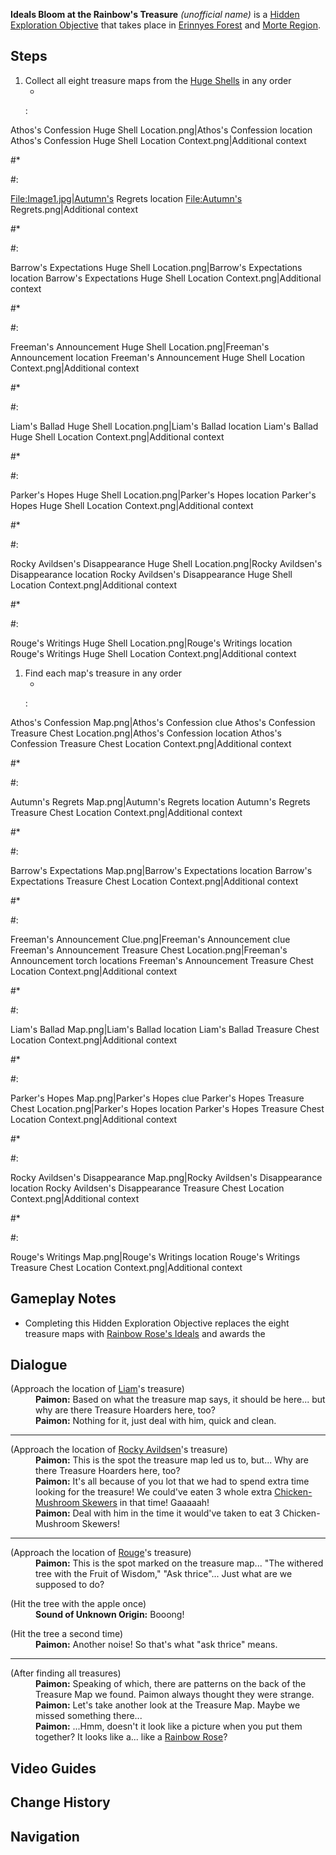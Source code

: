 {{Hidden Exploration Objectives Infobox
|image      = Rainbow Rose's Ideals.png
|type       = Unordered
|req        = 
|region     = Fontaine
|area       = Erinnyes Forest;Morte Region
|loc        = [[Morte Region]], [[Fontaine]]
|characters = 
}}
'''Ideals Bloom at the Rainbow's Treasure''' ''(unofficial name)'' is a [[Hidden Exploration Objective]] that takes place in [[Erinnyes Forest]] and [[Morte Region]].

==Steps==
# Collect all eight treasure maps from the [[Huge Shell]]s in any order
#* {{Tx|Missing directions}}
#: <gallery>
Athos's Confession Huge Shell Location.png|Athos's Confession location
Athos's Confession Huge Shell Location Context.png|Additional context
</gallery>
#* {{Tx|Missing directions}} 
#:<gallery>
File:Image1.jpg|Autumn's Regrets location
File:Autumn's Regrets.png|Additional context
</gallery>
#* {{Tx|Missing directions}}
#: <gallery>
Barrow's Expectations Huge Shell Location.png|Barrow's Expectations location
Barrow's Expectations Huge Shell Location Context.png|Additional context
</gallery>
#* {{Tx|Missing directions}}
#: <gallery>
Freeman's Announcement Huge Shell Location.png|Freeman's Announcement location
Freeman's Announcement Huge Shell Location Context.png|Additional context
</gallery>
#* {{Tx|Missing directions}}
#: <gallery>
Liam's Ballad Huge Shell Location.png|Liam's Ballad location
Liam's Ballad Huge Shell Location Context.png|Additional context
</gallery>
#* {{Tx|Missing directions}}
#: <gallery>
Parker's Hopes Huge Shell Location.png|Parker's Hopes location
Parker's Hopes Huge Shell Location Context.png|Additional context
</gallery>
#* {{Tx|Missing directions}}
#: <gallery>
Rocky Avildsen's Disappearance Huge Shell Location.png|Rocky Avildsen's Disappearance location
Rocky Avildsen's Disappearance Huge Shell Location Context.png|Additional context
</gallery>
#* {{Tx|Missing directions}}
#: <gallery>
Rouge's Writings Huge Shell Location.png|Rouge's Writings location
Rouge's Writings Huge Shell Location Context.png|Additional context
</gallery>
# Find each map's treasure in any order
#* {{Tx|Missing directions}}
#: <gallery>
Athos's Confession Map.png|Athos's Confession clue
Athos's Confession Treasure Chest Location.png|Athos's Confession location
Athos's Confession Treasure Chest Location Context.png|Additional context
</gallery>
#* {{Tx|Missing directions}}
#: <gallery>
Autumn's Regrets Map.png|Autumn's Regrets location
Autumn's Regrets Treasure Chest Location Context.png|Additional context
</gallery>
#* {{Tx|Missing directions}}
#: <gallery>
Barrow's Expectations Map.png|Barrow's Expectations location
Barrow's Expectations Treasure Chest Location Context.png|Additional context
</gallery>
#* {{Tx|Missing directions}}
#: <gallery>
Freeman's Announcement Clue.png|Freeman's Announcement clue
Freeman's Announcement Treasure Chest Location.png|Freeman's Announcement torch locations
Freeman's Announcement Treasure Chest Location Context.png|Additional context
</gallery>
#* {{Tx|Missing directions}}
#: <gallery>
Liam's Ballad Map.png|Liam's Ballad location
Liam's Ballad Treasure Chest Location Context.png|Additional context
</gallery>
#* {{Tx|Missing directions}}
#: <gallery>
Parker's Hopes Map.png|Parker's Hopes clue
Parker's Hopes Treasure Chest Location.png|Parker's Hopes location
Parker's Hopes Treasure Chest Location Context.png|Additional context
</gallery>
#* {{Tx|Missing directions}}
#: <gallery>
Rocky Avildsen's Disappearance Map.png|Rocky Avildsen's Disappearance location
Rocky Avildsen's Disappearance Treasure Chest Location Context.png|Additional context
</gallery>
#* {{Tx|Missing directions}}
#: <gallery>
Rouge's Writings Map.png|Rouge's Writings location
Rouge's Writings Treasure Chest Location Context.png|Additional context
</gallery>

==Gameplay Notes==
* Completing this Hidden Exploration Objective replaces the eight treasure maps with [[Rainbow Rose's Ideals]] and awards the {{Achievement|À la volonté du peuple}}

==Dialogue==
{{Dialogue Start}}
;(Approach the location of [[Liam]]'s treasure)
:'''Paimon:''' Based on what the treasure map says, it should be here... but why are there Treasure Hoarders here, too?
:'''Paimon:''' Nothing for it, just deal with him, quick and clean.
<!-- Fight {{Enemy|Treasure Hoarders: Electro Potioneer|text=Davy Smith &mdash; Sparrow-Occupied Dove Nest}} -->
----
;(Approach the location of [[Rocky Avildsen]]'s treasure)
:'''Paimon:''' This is the spot the treasure map led us to, but... Why are there Treasure Hoarders here, too?
:'''Paimon:''' It's all because of you lot that we had to spend extra time looking for the treasure! We could've eaten 3 whole extra [[Chicken-Mushroom Skewer]]s in that time! Gaaaaah!
:'''Paimon:''' Deal with him in the time it would've taken to eat 3 Chicken-Mushroom Skewers!
<!-- Fight {{Enemy|Treasure Hoarders: Cryo Potioneer|text=Davy Smith Jr. &mdash; Bandit Family's Bloodline}} -->
----
;(Approach the location of [[Rouge]]'s treasure)
:'''Paimon:''' This is the spot marked on the treasure map... "The withered tree with the Fruit of Wisdom," "Ask thrice"... Just what are we supposed to do?

;(Hit the tree with the apple once)
:'''Sound of Unknown Origin:''' Booong!

;(Hit the tree a second time)
:'''Paimon:''' Another noise! So that's what "ask thrice" means.
----
;(After finding all treasures)
:'''Paimon:''' Speaking of which, there are patterns on the back of the Treasure Map we found. Paimon always thought they were strange.
:'''Paimon:''' Let's take another look at the Treasure Map. Maybe we missed something there...
:'''Paimon:''' ...Hmm, doesn't it look like a picture when you put them together? It looks like a... like a [[Rainbow Rose]]?
{{Dialogue End}}

==Video Guides==
{{EVT
|video1   = https://youtu.be/a6XZEDdRY-E
|caption1 = All 8 Treasure Maps and Chest Locations
}}

==Change History==
{{Change History|4.2}}

==Navigation==
{{Hidden Exploration Objective Navbox|Unordered}}